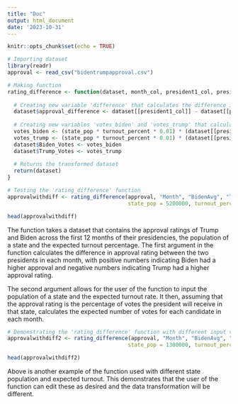 ```yaml
---
title: "Doc"
output: html_document
date: '2023-10-31'
---
```


```r
knitr::opts_chunk$set(echo = TRUE)
```

```r
# Importing dataset
library(readr)
approval <- read_csv("bidentrumpapproval.csv")
```

```r
# Making function
rating_difference <- function(dataset, month_col, president1_col, president2_col, state_pop, turnout_percent) {
  
  # Creating new variable 'difference' that calculates the difference in approval rating between Biden and Trump
  dataset$approval_difference <- dataset[[president1_col]] - dataset[[president2_col]]
  
  # Creating new variables 'votes_biden' and 'votes_trump' that calculates expected number of votes in a state
  votes_biden <- (state_pop * turnout_percent * 0.01) * (dataset[[president1_col]] / 100)
  votes_trump <- (state_pop * turnout_percent * 0.01) * (dataset[[president2_col]] / 100)
  dataset$Biden_Votes <- votes_biden
  dataset$Trump_Votes <- votes_trump
  
  # Returns the transformed dataset
  return(dataset)
}

# Testing the 'rating_difference' function
approvalwithdiff <- rating_difference(approval, "Month", "BidenAvg", "TrumpAvg", 
                                      state_pop = 5200000, turnout_percent = 65)

head(approvalwithdiff)

```

The function takes a dataset that contains the approval ratings of Trump and Biden across the first 12 months of their presidencies, the population of a state and the expected turnout percentage. The first argument in the function calculates the difference in approval rating between the two presidents in each month, with positive numbers indicating Biden had a higher approval and negative numbers indicating Trump had a higher approval rating.

The second argument allows for the user of the function to input the population of a state and the expected turnout rate. It then, assuming that the approval rating is the percentage of votes the president will receive in that state, calculates the expected number of votes for each candidate in each month.

```r
# Demonstrating the 'rating_difference' function with different input values
approvalwithdiff2 <- rating_difference(approval, "Month", "BidenAvg", "TrumpAvg", 
                                      state_pop = 1300000, turnout_percent = 70)

head(approvalwithdiff2)

```

Above is another example of the function used with different state population and expected turnout. This demonstrates that the user of the function can edit these as desired and the data transformation will be different.



